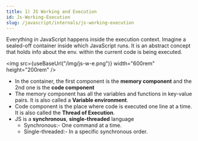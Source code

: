 ```yaml
---
title: 1) JS Working and Execution
id: Js-Working-Execution
slug: /javascript/internals/js-working-execution
---
```



Everything in <Highlight color={Colors.JavaScriptYellow}>JavaScript</Highlight> happens inside the execution context. Imagine a sealed-off container
inside which <Highlight color={Colors.JavaScriptYellow}>JavaScript</Highlight> runs. It is an abstract concept that holds info about the env. within
the current code is being executed.

<img src={useBaseUrl("/img/js-w-e.png")} width="600rem" height="200rem" />

- In the container, the first component is the **memory component** and the 2nd one is the **code component**
- The memory component has all the variables and functions in key-value pairs. It is also called a **Variable environment**.
- Code component is the place where code is executed one line at a time. It is also called the **Thread of Execution**.
- JS is a **synchronous**, **single-threaded** language
  - Synchronous:- One command at a time.
  - Single-threaded:- In a specific synchronous order.
